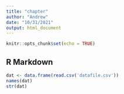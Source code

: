 ```yaml
---
title: "chapter"
author: "Andrew"
date: "10/31/2021"
output: html_document
---
```


```r
knitr::opts_chunk$set(echo = TRUE)
```

## R Markdown

```r
dat <- data.frame(read.csv('datafile.csv'))
names(dat)
str(dat)
```
```r

```


